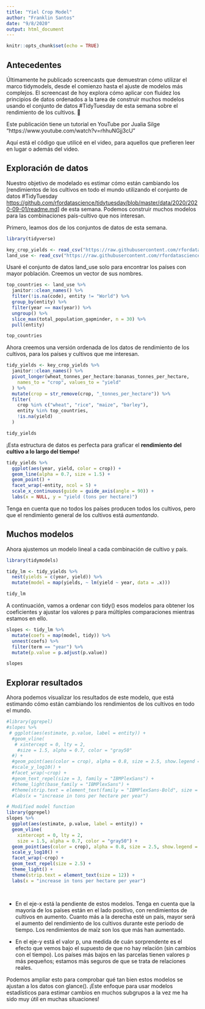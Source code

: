 ```yaml
---
title: "Yiel Crop Model"
author: "Franklin Santos"
date: "9/8/2020"
output: html_document
---
```


```r
knitr::opts_chunk$set(echo = TRUE)
```

## Antecedentes

Últimamente he publicado screencasts que demuestran cómo utilizar el marco tidymodels, desde el comienzo hasta el ajuste de modelos más complejos. El screencast de hoy explora cómo aplicar con fluidez los principios de datos ordenados a la tarea de construir muchos modelos usando el conjunto de datos #TidyTuesday de esta semana sobre el rendimiento de los cultivos. 🌽

Este publicación tiene un tutorial en YouTube por Jualia Silge "https://www.youtube.com/watch?v=rhhuNGjj3cU"

Aquí está el código que utilicé en el video, para aquellos que prefieren leer en lugar o además del video.

## Exploración de datos

Nuestro objetivo de modelado es estimar cómo están cambiando los [rendimientos de los cultivos en todo el mundo utilizando el conjunto de datos #TidyTuesday <https://github.com/rfordatascience/tidytuesday/blob/master/data/2020/2020-09-01/readme.md>] de esta semana. Podemos construir muchos modelos para las combinaciones país-cultivo que nos interesan.

Primero, leamos dos de los conjuntos de datos de esta semana.

```r
library(tidyverse)

key_crop_yields <- read_csv("https://raw.githubusercontent.com/rfordatascience/tidytuesday/master/data/2020/2020-09-01/key_crop_yields.csv")
land_use <- read_csv("https://raw.githubusercontent.com/rfordatascience/tidytuesday/master/data/2020/2020-09-01/land_use_vs_yield_change_in_cereal_production.csv")
```

Usaré el conjunto de datos land_use solo para encontrar los países con mayor población. Creemos un vector de sus nombres.

```r
top_countries <- land_use %>%
  janitor::clean_names() %>%
  filter(!is.na(code), entity != "World") %>%
  group_by(entity) %>%
  filter(year == max(year)) %>%
  ungroup() %>%
  slice_max(total_population_gapminder, n = 30) %>%
  pull(entity)

top_countries
```

Ahora creemos una versión ordenada de los datos de rendimiento de los cultivos, para los países y cultivos que me interesan.

```r
tidy_yields <- key_crop_yields %>%
  janitor::clean_names() %>%
  pivot_longer(wheat_tonnes_per_hectare:bananas_tonnes_per_hectare,
    names_to = "crop", values_to = "yield"
  ) %>%
  mutate(crop = str_remove(crop, "_tonnes_per_hectare")) %>%
  filter(
    crop %in% c("wheat", "rice", "maize", "barley"),
    entity %in% top_countries,
    !is.na(yield)
  )

tidy_yields
```

¡Esta estructura de datos es perfecta para graficar el **rendimiento del cultivo a lo largo del tiempo!**

```r
tidy_yields %>%
  ggplot(aes(year, yield, color = crop)) +
  geom_line(alpha = 0.7, size = 1.5) +
  geom_point() +
  facet_wrap(~entity, ncol = 5) +
  scale_x_continuous(guide = guide_axis(angle = 90)) +
  labs(x = NULL, y = "yield (tons per hectare)")
```

Tenga en cuenta que no todos los países producen todos los cultivos, pero que el rendimiento general de los cultivos está *aumentando*.

## Muchos modelos

Ahora ajustemos un modelo lineal a cada combinación de cultivo y país.

```r
library(tidymodels)

tidy_lm <- tidy_yields %>%
  nest(yields = c(year, yield)) %>%
  mutate(model = map(yields, ~ lm(yield ~ year, data = .x)))

tidy_lm
```

A continuación, vamos a ordenar con tidy() esos modelos para obtener los coeficientes y ajustar los valores p para múltiples comparaciones mientras estamos en ello.

```r
slopes <- tidy_lm %>%
  mutate(coefs = map(model, tidy)) %>%
  unnest(coefs) %>%
  filter(term == "year") %>%
  mutate(p.value = p.adjust(p.value))

slopes
```

## Explorar resultados

Ahora podemos visualizar los resultados de este modelo, que está estimando cómo están cambiando los rendimientos de los cultivos en todo el mundo.

```r
#library(ggrepel)
#slopes %>%
 # ggplot(aes(estimate, p.value, label = entity)) +
  #geom_vline(
   # xintercept = 0, lty = 2,
    #size = 1.5, alpha = 0.7, color = "gray50"
  #) +
  #geom_point(aes(color = crop), alpha = 0.8, size = 2.5, show.legend = FALSE) +
  #scale_y_log10() +
  #facet_wrap(~crop) +
  #geom_text_repel(size = 3, family = "IBMPlexSans") +
  #theme_light(base_family = "IBMPlexSans") +
  #theme(strip.text = element_text(family = "IBMPlexSans-Bold", size = 12)) +
  #labs(x = "increase in tons per hectare per year")

# Modified model function
library(ggrepel)
slopes %>%
  ggplot(aes(estimate, p.value, label = entity)) +
  geom_vline(
    xintercept = 0, lty = 2,
    size = 1.5, alpha = 0.7, color = "gray50") +
  geom_point(aes(color = crop), alpha = 0.8, size = 2.5, show.legend = FALSE) +
  scale_y_log10() +
  facet_wrap(~crop) +
  geom_text_repel(size = 2.5) +
  theme_light() +
  theme(strip.text = element_text(size = 12)) +
  labs(x = "increase in tons per hectare per year")

  
```

* En el eje-x está la pendiente de estos modelos. Tenga en cuenta que la mayoría de los países están en el lado positivo, con rendimientos de cultivos en aumento. Cuanto más a la derecha esté un país, mayor será el aumento del rendimiento de los cultivos durante este período de tiempo. Los rendimientos de maíz son los que más han aumentado.

* En el eje-y está el valor p, una medida de cuán sorprendente es el efecto que vemos bajo el supuesto de que no hay relación (sin cambios con el tiempo). Los países más bajos en las parcelas tienen valores p más pequeños; estamos más seguros de que se trata de relaciones reales.

Podemos ampliar esto para comprobar qué tan bien estos modelos se ajustan a los datos con glance(). ¡Este enfoque para usar modelos estadísticos para estimar cambios en muchos subgrupos a la vez me ha sido muy útil en muchas situaciones!










